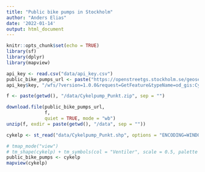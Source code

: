```yaml
---
title: "Public bike pumps in Stockholm"
author: "Anders Elias"
date: '2022-01-14'
output: html_document
---
```


```r
knitr::opts_chunk$set(echo = TRUE)
library(sf)
library(dplyr)
library(mapview)

api_key <- read.csv("data/api_key.csv")
public_bike_pumps_url <- paste("https://openstreetgs.stockholm.se/geoservice/api/",
api_key$key, "/wfs/?version=1.0.0&request=GetFeature&typeName=od_gis:Cykelpump_Punkt&outputFormat=SHAPE-ZIP", sep="")

f <- paste(getwd(), "/data/Cykelpump_Punkt.zip", sep = "")

download.file(public_bike_pumps_url,
              f,
              quiet = TRUE, mode = "wb")
unzip(f, exdir = paste(getwd(), "/data", sep = ""))

cykelp <- st_read("data/Cykelpump_Punkt.shp", options = "ENCODING=WINDOWS-1252")

```

```r
# tmap_mode("view")
# tm_shape(cykelp) + tm_symbols(col = "Ventiler", scale = 0.5, palette = "Spectral") + tm_text("Namn")
public_bike_pumps <- cykelp
mapview(cykelp)
```

